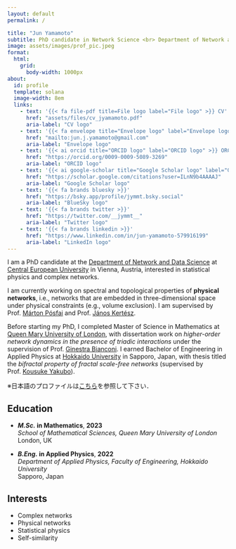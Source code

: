 ```yaml
---
layout: default
permalink: /

title: "Jun Yamamoto"
subtitle: PhD candidate in Network Science <br> Department of Network and Data Science, Central European University
image: assets/images/prof_pic.jpeg
format:
  html:
    grid:
      body-width: 1000px
about:
  id: profile
  template: solana
  image-width: 8em
  links:
    - text: '{{< fa file-pdf title=File logo label="File logo" >}} CV'
      href: "assets/files/cv_jyamamoto.pdf"
      aria-label: "CV logo"
    - text: '{{< fa envelope title="Envelope logo" label="Envelope logo" >}} Mail'
      href: "mailto:jun.j.yamamoto@gmail.com"
      aria-label: "Envelope logo"
    - text: '{{< ai orcid title="ORCID logo" label="ORCID logo" >}} ORCID'
      href: "https://orcid.org/0009-0009-5089-3269"
      aria-label: "ORCID logo"
    - text: '{{< ai google-scholar title="Google Scholar logo" label="Google Scholar logo" >}} Google Scholar'
      href: "https://scholar.google.com/citations?user=ILnN9b4AAAAJ"
      aria-label: "Google Scholar logo"
    - text: '{{< fa brands bluesky >}}'
      href: "https://bsky.app/profile/jymmt.bsky.social"
      aria-label: "BlueSky logo"
    - text: '{{< fa brands twitter >}}'
      href: "https://twitter.com/__jymmt__"
      aria-label: "Twitter logo"
    - text: '{{< fa brands linkedin >}}'
      href: "https://www.linkedin.com/in/jun-yamamoto-579916199"
      aria-label: "LinkedIn logo"
---
```


::: {#profile}
:::

I am a PhD candidate at the [Department of Network and Data Science](https://networkdatascience.ceu.edu/) at [Central European University](https://www.ceu.edu/) in Vienna, Austria, interested in statistical physics and complex networks. 


I am currently working on spectral and topological properties of **physical networks**, i.e., networks that are embedded in three-dimensional space under physical constraints (e.g., volume exclusion).
I am supervised by Prof. [Márton Pósfai](https://networkdatascience.ceu.edu/people/marton-posfai) and Prof. [János Kertész](https://networkdatascience.ceu.edu/people/janos-kertesz).


Before starting my PhD, I completed Master of Science in Mathematics at [Queen Mary University of London](https://www.qmul.ac.uk/), with dissertation work on *higher-order network dynamics in the presence of triadic interactions* under the supervision of Prof. [Ginestra Bianconi](https://www.qmul.ac.uk/maths/profiles/bianconig.html).
I earned Bachelor of Engineering in Applied Physics at [Hokkaido University](https://www.global.hokudai.ac.jp/) in Sapporo, Japan, with thesis titled the *bifractal property of fractal scale-free networks* (supervised by Prof. [Kousuke Yakubo](https://researchmap.jp/read0166630?lang=en)).


※日本語のプロファイルは[こちら](https://researchmap.jp/jun_yamamoto)を参照して下さい．

:::: {.grid}

::: {.g-col-12 .g-col-md-8 style="text-align: left;"}
## Education

- **_M.Sc._ in Mathematics**, **2023**  
  *School of Mathematical Sciences, Queen Mary University of London*  
  London, UK

- **_B.Eng._ in Applied Physics**, **2022**  
  *Department of Applied Physics, Faculty of Engineering, Hokkaido University*  
  Sapporo, Japan
:::

::: {.g-col-12 .g-col-md-4 style="text-align: left;"}
## Interests

- Complex networks
- Physical networks
- Statistical physics
- Self-similarity

:::

::::